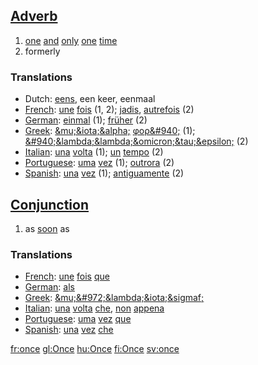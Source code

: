 ==[[Adverb]]==

#[[one]] [[and]] [[only]] [[one]] [[time]]
#formerly

===Translations===
*Dutch: [[eens]], een keer, eenmaal
*[[French]]: [[une]] [[fois]] (1, 2); [[jadis]], [[autrefois]] (2)
*[[German]]: [[einmal]] (1); [[früher]] (2)
*[[Greek]]: [[&mu;&iota;&alpha;]] [[φορ&#940;]] (1); [[&#940;&lambda;&lambda;&omicron;&tau;&epsilon;]] (2)
*[[Italian]]: [[una]] [[volta]] (1); [[un]] [[tempo]] (2)
*[[Portuguese]]: [[uma]] [[vez]] (1); [[outrora]] (2)
*[[Spanish]]: [[una]] [[vez]] (1); [[antiguamente]] (2)

==[[Conjunction]]==

#as [[soon]] as

===Translations===

*[[French]]: [[une]] [[fois]] [[que]]
*[[German]]: [[als]]
*[[Greek]]: [[&mu;&#972;&lambda;&iota;&sigmaf;]]
*[[Italian]]: [[una]] [[volta]] [[che]], [[non]] [[appena]]
*[[Portuguese]]: [[uma]] [[vez]] [[que]]
*[[Spanish]]: [[una]] [[vez]] [[che]]

[[fr:once]]
[[gl:Once]]
[[hu:Once]]
[[fi:Once]]
[[sv:once]]